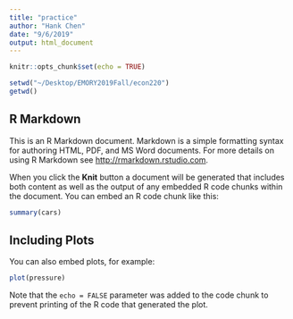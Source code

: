 ```yaml
---
title: "practice"
author: "Hank Chen"
date: "9/6/2019"
output: html_document
---
```


```r
knitr::opts_chunk$set(echo = TRUE)
```

```r
setwd("~/Desktop/EMORY2019Fall/econ220")
getwd()
```


## R Markdown

This is an R Markdown document. Markdown is a simple formatting syntax for authoring HTML, PDF, and MS Word documents. For more details on using R Markdown see <http://rmarkdown.rstudio.com>.

When you click the **Knit** button a document will be generated that includes both content as well as the output of any embedded R code chunks within the document. You can embed an R code chunk like this:

```r
summary(cars)
```

## Including Plots

You can also embed plots, for example:

```r
plot(pressure)
```

Note that the `echo = FALSE` parameter was added to the code chunk to prevent printing of the R code that generated the plot.
